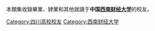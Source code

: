 {{Catnav|頁面分類|人物|校友|大學校友|中國大學校友|中華人民共和國大學校友}}

本類集收錄畢業、肄業和其他就讀于'''中国[[西南财经大学|西南财经大学]]'''的校友。

[[Category:四川高校校友|Category:四川高校校友]]
[[Category:西南财经大学|Category:西南财经大学]]